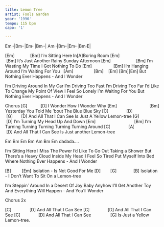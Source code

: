 ```yaml
---
title: Lemon Tree
artist: Fools Garden
year: '1996'
tempo: 115 bpm
capo: '1'

---
```


:::{.song-grid}
Em··|Bm··|Em··|Bm··|
Am··|Bm··|Em··|Bm·E|
:::

[Em]             [Bm]
I'm Sitting Here In[A]Boring Room
[Em]                          [Bm]
It's Just Another Rainy Sunday Afternoon
[Em]                     [Bm]
I'm Wasting My Time I Got Nothing To Do
[Em]                  [Bm]
I'm Hanging Around I'm Waiting For You
   [Am]                 [Bm]    [Em] [Bm][Em]
But Nothing Ever Happens - And I Wonder

I'm Driving Around In My Car
I'm Driving Too Fast I'm Driving Too Far
I'd Like To Change My Point Of View
I Feel So Lonely I'm Waiting For You
But Nothing Ever Happens - And I Wonder

Chorus
[G]           [D]
I Wonder How I Wonder Why
[Em]                           [Bm]
Yesterday You Told Me 'bout The Blue Blue Sky
[C]               [D]                  [G]       [D]
And All That I Can See Is Just A Yellow Lemon-tree
[G]                [D]
I'm Turning My Head Up And Down
[Em]                                [Bm]
 I'm Turning Turning Turning Turning Turning Around
[C]               [A]                  [D]
And All That I Can See Is Just another Lemon-tree


:::{.song-bridge}
 Em Bm Em Bm Am Bm Em 
 dadada....
:::


I'm Sitting Here I Miss The Power
I'd Like To Go Out Taking a Shower
But There's a Heavy Cloud Inside My Head
I Feel So Tired Put Myself Into Bed
Where Nothing Ever Happens - And I Wonder

[B]         [Em]
Isolation - Is Not Good For Me
[D]        [G]              [B]
Isolation - I Don't Want To Sit On a Lemon-tree

I'm Steppin' Around In a Desert Of Joy
Baby Anyhow I'll Get Another Toy
And Everything Will Happen - And You'll Wonder

Chorus 2x

[C]               [D]
And All That I Can See
[C]               [D]
And All That I Can See
[C]               [D]
And All That I Can See
                [G]
Is Just a Yellow Lemon-tree.


